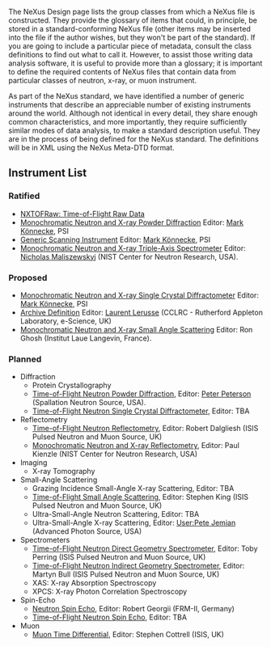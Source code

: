 The NeXus Design page lists the group classes from which a NeXus file is constructed. They provide the glossary of items that could, in principle, be stored in a standard-conforming NeXus file (other items may be inserted into the file if the author wishes, but they won't be part of the standard). If you are going to include a particular piece of metadata, consult the class definitions to find out what to call it. However, to assist those writing data analysis software, it is useful to provide more than a glossary; it is important to define the required contents of NeXus files that contain data from particular classes of neutron, x-ray, or muon instrument.

As part of the NeXus standard, we have identified a number of generic instruments that describe an appreciable number of existing instruments around the world. Although not identical in every detail, they share enough common characteristics, and more importantly, they require sufficiently similar modes of data analysis, to make a standard description useful. They are in the process of being defined for the NeXus standard. The definitions will be in XML using the NeXus Meta-DTD format.

==Instrument List==

===Ratified===

*[[TOFRaw|NXTOFRaw: Time-of-Flight Raw Data]]
*[[Monochromatic Neutron and X-ray Powder Diffraction]] Editor: [[User:Mark_Koennecke|Mark Könnecke]], PSI
*[[GenericScan|Generic Scanning Instrument]] Editor: [[User:Mark_Koennecke|Mark Könnecke]], PSI
*[[Monochromatic Neutron and X-ray Triple-Axis Spectrometer]] Editor: [[User:Nickm|Nicholas Maliszewskyj]] (NIST Center for Neutron Research, USA).

===Proposed===

*[[Monochromatic Neutron and X-ray Single Crystal Diffractometer]] Editor: [[User:Mark_Koennecke|Mark Könnecke]], PSI
*[[Archive Definition]] Editor: [[User:L.lerusse|Laurent Lerusse]] (CCLRC - Rutherford Appleton Laboratory, e-Science, UK)
*[[SAS|Monochromatic Neutron and X-ray Small Angle Scattering]] Editor: Ron Ghosh (Institut Laue Langevin, France).

===Planned===

*Diffraction
**Protein Crystallography
**[[Time-of-Flight Neutron Powder Diffraction]], Editor: [[User:Pfpeterson|Peter Peterson]] (Spallation Neutron Source, USA).
**[[Time-of-Flight Neutron Single Crystal Diffractometer]], Editor: TBA
*Reflectometry
** [[Time-of-Flight Neutron Reflectometry]], Editor: Robert Dalgliesh (ISIS Pulsed Neutron and Muon Source, UK)
** [[Monochromatic Neutron and X-ray Reflectometry]], Editor: Paul Kienzle (NIST Center for Neutron Research, USA)
*Imaging
**X-ray Tomography
*Small-Angle Scattering
**Grazing Incidence Small-Angle X-ray Scattering, Editor: TBA
**[[Time-of-Flight Small Angle Scattering]], Editor: Stephen King (ISIS Pulsed Neutron and Muon Source, UK)
**Ultra-Small-Angle Neutron Scattering, Editor: TBA
**Ultra-Small-Angle X-ray Scattering, Editor: [[User:Pete Jemian]] (Advanced Photon Source, USA)
*Spectrometers
**[[Time-of-Flight Neutron Direct Geometry Spectrometer]], Editor: Toby Perring (ISIS Pulsed Neutron and Muon Source, UK)
**[[Time-of-Flight Neutron Indirect Geometry Spectrometer]], Editor: Martyn Bull (ISIS Pulsed Neutron and Muon Source, UK)
**XAS: X-ray Absorption Spectroscopy
**XPCS: X-ray Photon Correlation Spectroscopy
*Spin-Echo
**[[Neutron Spin Echo]], Editor: Robert Georgii (FRM-II, Germany)
**[[Time-of-Flight Neutron Spin Echo]], Editor: TBA
*Muon
**[[Muon Time Differential]], Editor: Stephen Cottrell (ISIS, UK)
